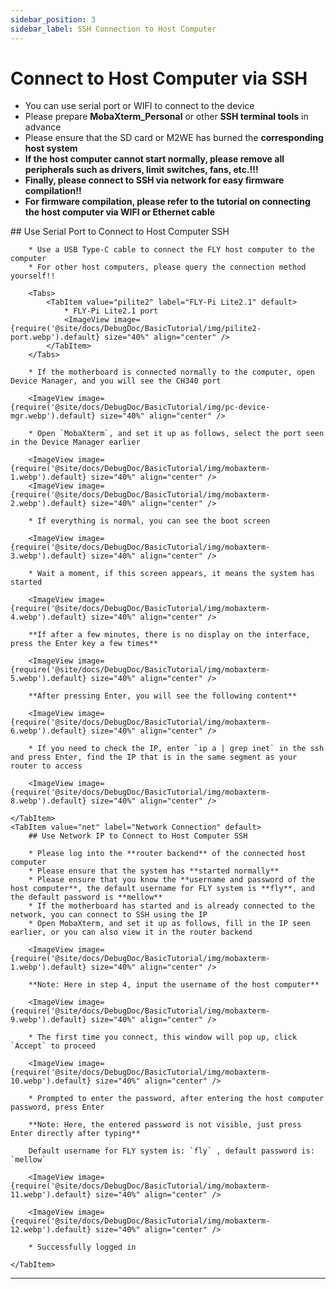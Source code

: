 ```yaml
---
sidebar_position: 3
sidebar_label: SSH Connection to Host Computer
---
```


# Connect to Host Computer via SSH


* You can use serial port or WIFI to connect to the device
* Please prepare **MobaXterm_Personal** or other **SSH terminal tools** in advance
* Please ensure that the SD card or M2WE has burned the **corresponding host system**
* **If the host computer cannot start normally, please remove all peripherals such as drivers, limit switches, fans, etc.!!!**
* **Finally, please connect to SSH via network for easy firmware compilation!!**
* **For firmware compilation, please refer to the tutorial on connecting the host computer via WIFI or Ethernet cable**

<Tabs>
    <TabItem value="serial" label="Serial Connection" default>
        ## Use Serial Port to Connect to Host Computer SSH

        * Use a USB Type-C cable to connect the FLY host computer to the computer
        * For other host computers, please query the connection method yourself!!

        <Tabs>
            <TabItem value="pilite2" label="FLY-Pi Lite2.1" default>
                * FLY-Pi Lite2.1 port
                <ImageView image={require('@site/docs/DebugDoc/BasicTutorial/img/pilite2-port.webp').default} size="40%" align="center" />
            </TabItem>
        </Tabs>

        * If the motherboard is connected normally to the computer, open Device Manager, and you will see the CH340 port

        <ImageView image={require('@site/docs/DebugDoc/BasicTutorial/img/pc-device-mgr.webp').default} size="40%" align="center" />

        * Open `MobaXterm`, and set it up as follows, select the port seen in the Device Manager earlier

        <ImageView image={require('@site/docs/DebugDoc/BasicTutorial/img/mobaxterm-1.webp').default} size="40%" align="center" />
        <ImageView image={require('@site/docs/DebugDoc/BasicTutorial/img/mobaxterm-2.webp').default} size="40%" align="center" />

        * If everything is normal, you can see the boot screen

        <ImageView image={require('@site/docs/DebugDoc/BasicTutorial/img/mobaxterm-3.webp').default} size="40%" align="center" />

        * Wait a moment, if this screen appears, it means the system has started

        <ImageView image={require('@site/docs/DebugDoc/BasicTutorial/img/mobaxterm-4.webp').default} size="40%" align="center" />

        **If after a few minutes, there is no display on the interface, press the Enter key a few times**

        <ImageView image={require('@site/docs/DebugDoc/BasicTutorial/img/mobaxterm-5.webp').default} size="40%" align="center" />

        **After pressing Enter, you will see the following content**

        <ImageView image={require('@site/docs/DebugDoc/BasicTutorial/img/mobaxterm-6.webp').default} size="40%" align="center" />

        * If you need to check the IP, enter `ip a | grep inet` in the ssh and press Enter, find the IP that is in the same segment as your router to access

        <ImageView image={require('@site/docs/DebugDoc/BasicTutorial/img/mobaxterm-8.webp').default} size="40%" align="center" />

    </TabItem>
    <TabItem value="net" label="Network Connection" default>
        ## Use Network IP to Connect to Host Computer SSH

        * Please log into the **router backend** of the connected host computer
        * Please ensure that the system has **started normally**
        * Please ensure that you know the **username and password of the host computer**, the default username for FLY system is **fly**, and the default password is **mellow**
        * If the motherboard has started and is already connected to the network, you can connect to SSH using the IP
        * Open MobaXterm, and set it up as follows, fill in the IP seen earlier, or you can also view it in the router backend

        <ImageView image={require('@site/docs/DebugDoc/BasicTutorial/img/mobaxterm-1.webp').default} size="40%" align="center" />

        **Note: Here in step 4, input the username of the host computer**

        <ImageView image={require('@site/docs/DebugDoc/BasicTutorial/img/mobaxterm-9.webp').default} size="40%" align="center" />

        * The first time you connect, this window will pop up, click `Accept` to proceed

        <ImageView image={require('@site/docs/DebugDoc/BasicTutorial/img/mobaxterm-10.webp').default} size="40%" align="center" />

        * Prompted to enter the password, after entering the host computer password, press Enter

        **Note: Here, the entered password is not visible, just press Enter directly after typing**

        Default username for FLY system is: `fly` , default password is: `mellow`

        <ImageView image={require('@site/docs/DebugDoc/BasicTutorial/img/mobaxterm-11.webp').default} size="40%" align="center" />

        <ImageView image={require('@site/docs/DebugDoc/BasicTutorial/img/mobaxterm-12.webp').default} size="40%" align="center" />

        * Successfully logged in

    </TabItem>
</Tabs>

----
